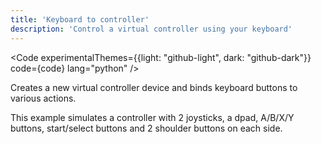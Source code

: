```yaml
---
title: 'Keyboard to controller'
description: 'Control a virtual controller using your keyboard'
---
```




<Code experimentalThemes={{light: "github-light", dark: "github-dark"}} code={code} lang="python" />


Creates a new virtual controller device and binds keyboard buttons to
various actions.

This example simulates a controller with 2 joysticks, a dpad, A/B/X/Y buttons,
start/select buttons and 2 shoulder buttons on each side.

